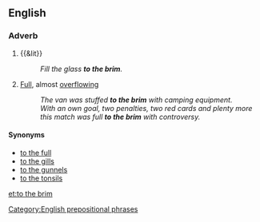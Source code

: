 ==English==

===Adverb===
{{en-adv|head=[[to]] [[the]] [[brim]]|-}}

# {{&lit}}
#: ''Fill the glass '''to the brim'''.''
# {{context|figurative}} [[full|Full]], almost [[overflowing]]
#: ''The van was stuffed '''to the brim''' with camping equipment.''
#: ''With an own goal, two penalties, two red cards and plenty more this match was full '''to the brim''' with controversy.''

====Synonyms====
* [[to the full]]
* [[to the gills]]
* [[to the gunnels]]
* [[to the tonsils]]

[[Category:English prepositional phrases]]

[[et:to the brim]]
